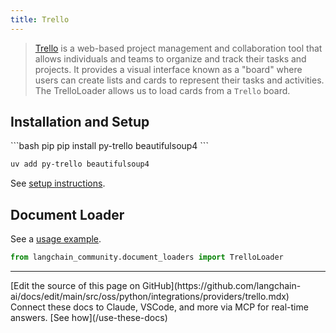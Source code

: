 ```yaml
---
title: Trello
---
```


>[Trello](https://www.atlassian.com/software/trello) is a web-based project management and collaboration tool that allows individuals and teams to organize and track their tasks and projects. It provides a visual interface known as a "board" where users can create lists and cards to represent their tasks and activities.
>The TrelloLoader allows us to load cards from a `Trello` board.


## Installation and Setup

<CodeGroup>
```bash pip
pip install py-trello beautifulsoup4
```

```bash uv
uv add py-trello beautifulsoup4
```
</CodeGroup>

See [setup instructions](/oss/python/integrations/document_loaders/trello).


## Document Loader

See a [usage example](/oss/python/integrations/document_loaders/trello).

```python
from langchain_community.document_loaders import TrelloLoader
```

---

<Callout icon="pen-to-square" iconType="regular">
    [Edit the source of this page on GitHub](https://github.com/langchain-ai/docs/edit/main/src/oss/python/integrations/providers/trello.mdx)
</Callout>
<Tip icon="terminal" iconType="regular">
    Connect these docs to Claude, VSCode, and more via MCP for    real-time answers. [See how](/use-these-docs)
</Tip>
